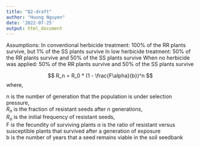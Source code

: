```yaml
---
title: "Q2-draft"
author: "Huong Nguyen"
date: '2022-07-25'
output: html_document
---
```


Assumptions:
In conventional herbicide treatment: 100% of the RR plants survive, but 1% of the SS plants survive
In low herbicide treatment: 50% of the RR plants survive and 50% of the SS plants survive
When no herbicide was applied: 50% of the RR plants survive and 50% of the SS plants survive

$$
R_n = R_0 * (1 - \frac{F\alpha}{b})^n
$$
where,  

n is the number of generation that the population is under selection pressure,  
$R_n$ is the fraction of resistant seeds after n generations,  
$R_o$ is the initial frequency of resistant seeds,  
F is the fecundity of surviving plants
$\alpha$ is the ratio of resistant versus susceptible plants that survived after a generation of exposure  
b is the number of years that a seed remains viable in the soil seedbank  
